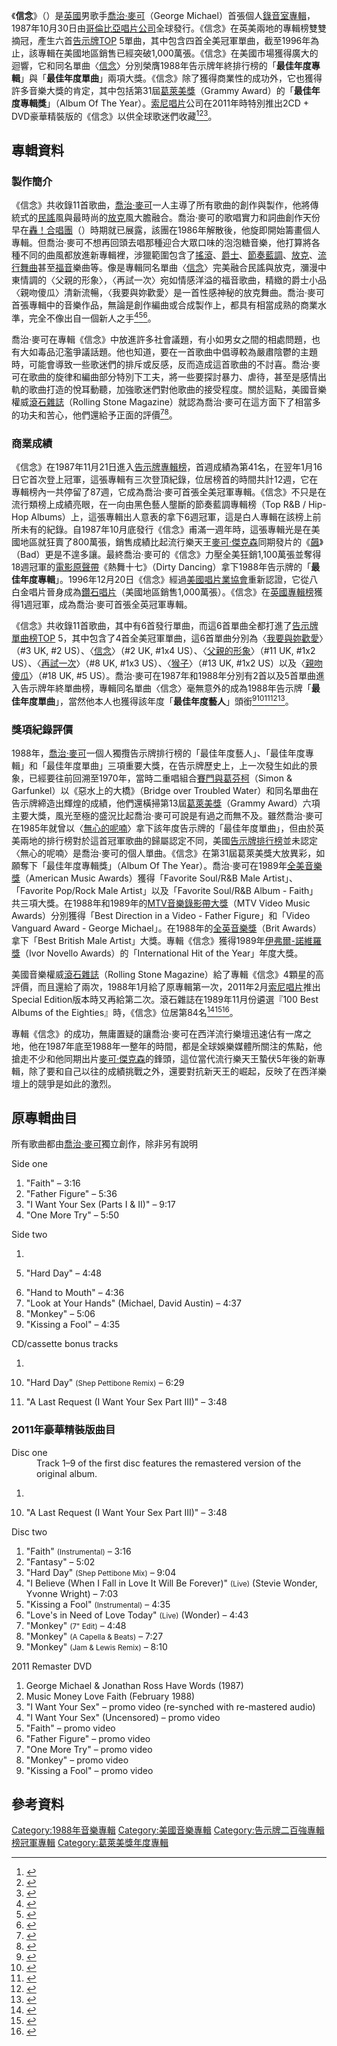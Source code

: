{{Infobox album|
 Name         = 信念<br />Faith
| Type        = [[錄音室專輯|錄音室專輯]]
| Artist      = [[喬治·麥可|喬治·麥可]]
| Cover       = 
| Released    = 1987年10月30日
| Recorded    = 1986年–1987年
| Genre       = [[搖滾樂|搖滾樂]]、[[爵士樂|爵士樂]]、[[節奏藍調|節奏藍調]]、[[放克|放克]]、[[流行舞曲|流行舞曲]]
| Length      = 58:04 (CD版本)<br>49:37 (LP版本)
| Label       = [[哥伦比亚唱片|哥倫比亞唱片公司]], [[史诗唱片|史詩唱片公司]]
| Producer    = 喬治·麥可
| Last album  =
| This album  = '''''Faith'''''<br />(1987)
| Next album  = ''[[Listen_Without_Prejudice_Vol._1|Listen Without Prejudice Vol. 1]]''<br />(1990) |
| Misc        = {{Singles
  | Name      = 信念
  | Type      = studio
  | single 1  = [[我要與妳歡愛|我要與妳歡愛 / I Want Your Sex]]
  | single 1 date  = 1987年6月1日
  | single 2  = [[信念_(喬治麥可歌曲)|信念 / Faith]]
  | single 2 date  = 1987年10月12日
  | single 3  = [[父親的形象|父親的形象 / Father Figure]]
  | single 3 date  = 1988年1月2日
  | single 4  = [[再試一次|再試一次 / One More Try]]
  | single 4 date  = 1988年4月11日
  | single 5  = [[猴子_(喬治麥可歌曲)|猴子 / Monkey]]
  | single 5 date  = 1988年7月3日
  | single 6  = [[親吻傻瓜|親吻傻瓜 / Kissing a Fool]]
  | single 6 date  = 1988年11月21日
  }}
}}
《'''信念'''》（{{lang-en|'''Faith'''}}）是[[英國|英國]]男歌手[[喬治·麥可|喬治·麥可]]（George Michael）首張個人[[錄音室專輯|錄音室專輯]]，1987年10月30日由[[哥伦比亚唱片|哥倫比亞唱片公司]]全球發行。《信念》在英美兩地的專輯榜雙雙摘冠，產生六首[[公告牌榜單|告示牌]]TOP 5單曲，其中包含四首全美冠軍單曲，截至1996年為止，該專輯在美國地區銷售已經突破1,000萬張。《信念》在美國市場獲得廣大的迴響，它和同名單曲〈[[信念_(喬治麥可歌曲)|信念]]〉分別榮膺1988年告示牌年終排行榜的「'''最佳年度專輯'''」與「'''最佳年度單曲'''」兩項大獎。《信念》除了獲得商業性的成功外，它也獲得許多音樂大獎的肯定，其中包括第31屆[[葛萊美獎|葛萊美獎]]（Grammy Award）的「'''最佳年度專輯獎'''」（Album Of The Year）。[[索尼唱片|索尼唱片]]公司在2011年時特別推出2CD + DVD豪華精裝版的《信念》以供全球歌迷們收藏<ref>{{Cite web |url=https://www.sonymusic.com.tw/main/album/%E4%BF%A1%E5%BF%B5-%E8%B1%AA%E8%8F%AF%E9%99%90%E9%87%8F%E7%89%88-2cddvd-%E5%96%AC%E6%B2%BB%E9%BA%A5%E5%8F%AF-george-michael-88697753202 |title=台灣索尼音樂官網喬治·麥可信念限量版 |accessdate=2016-07-01 |archive-date=2016-07-01 |archive-url=https://archive.is/20160701141208/https://www.sonymusic.com.tw/main/album/%E4%BF%A1%E5%BF%B5-%E8%B1%AA%E8%8F%AF%E9%99%90%E9%87%8F%E7%89%88-2cddvd-%E5%96%AC%E6%B2%BB%E9%BA%A5%E5%8F%AF-george-michael-88697753202 |dead-url=no }}</ref><ref>{{Cite web |url=https://www.grammy.com/nominees/search?artist=George+Michael+&field_nominee_work_value=&year=1988&genre=All |title=美國葛萊美獎官網喬治·麥可獲獎紀錄 |accessdate=2016-07-01 |archive-date=2016-10-11 |archive-url=https://web.archive.org/web/20161011200314/https://www.grammy.com/nominees/search?artist=George+Michael+&field_nominee_work_value=&year=1988&genre=All |dead-url=no }}</ref><ref>{{Cite web |url=https://www.riaa.com/gold-platinum/?tab_active=default-award&se=George+Michael+#search_section |title=美國RIAA官網喬治·麥可唱片銷售數字 |accessdate=2016-07-01 |archive-date=2020-09-17 |archive-url=https://web.archive.org/web/20200917145006/https://www.riaa.com/gold-platinum/?tab_active=default-award&se=George+Michael+#search_section |dead-url=no }}</ref>。

==專輯資料==
===製作簡介===
《信念》共收錄11首歌曲，[[喬治·麥可|喬治·麥可]]一人主導了所有歌曲的創作與製作，他將傳統式的[[民謠|民謠]]風與最時尚的[[放克|放克]]風大膽融合。喬治·麥可的歌唱實力和詞曲創作天份早在[[威猛樂隊|轟！合唱團]]（{{lang-en|Wham!}}）時期就已展露，該團在1986年解散後，他旋即開始籌畫個人專輯。但喬治·麥可不想再回頭去唱那種迎合大眾口味的泡泡糖音樂，他打算將各種不同的曲風都放進新專輯裡，涉獵範圍包含了[[搖滾|搖滾]]、[[爵士|爵士]]、[[節奏藍調|節奏藍調]]、[[放克|放克]]、[[流行舞曲|流行舞曲]]甚至[[福音|福音]]樂曲等。像是專輯同名單曲〈[[信念_(喬治麥可歌曲)|信念]]〉完美融合民謠與放克，瀰漫中東情調的〈父親的形象〉，〈再試一次〉宛如情感洋溢的福音歌曲，精緻的爵士小品〈親吻傻瓜〉清新流暢，〈我要與妳歡愛〉是一首性感神秘的放克舞曲。喬治·麥可首張專輯中的音樂作品，無論是創作編曲或合成製作上，都具有相當成熟的商業水準，完全不像出自一個新人之手<ref>{{Cite web |url=http://www.billboard.com/artist/302747/george-michael/biography |title=美國告示牌官網喬治·麥可個人資料 |accessdate=2016-07-01 |archive-date=2016-04-15 |archive-url=https://web.archive.org/web/20160415150513/http://www.billboard.com/artist/302747/george-michael/biography |dead-url=no }}</ref><ref>{{Cite web |url=http://www.billboard.com/articles/news/956265/george-michaels-faith-reissue-postponed |title=美國告示牌官網2010-09-17音樂報導 |accessdate=2016-07-01 |archive-date=2016-09-10 |archive-url=https://web.archive.org/web/20160910095538/http://www.billboard.com/articles/news/956265/george-michaels-faith-reissue-postponed |dead-url=no }}</ref><ref>{{Cite web |url=http://www.billboard.com/articles/columns/chart-beat/5944826/george-michaels-symphonica-opens-at-no-1-on-uk-albums-chart |title=美國告示牌官網2014-03-24音樂報導 |accessdate=2016-07-01 |archive-date=2016-04-20 |archive-url=https://web.archive.org/web/20160420005315/http://www.billboard.com/articles/columns/chart-beat/5944826/george-michaels-symphonica-opens-at-no-1-on-uk-albums-chart |dead-url=no }}</ref>。

喬治·麥可在專輯《信念》中放進許多社會議題，有小如男女之間的相處問題，也有大如毒品氾濫爭議話題。他也知道，要在一首歌曲中倡導較為嚴肅陰鬱的主題時，可能會導致一些歌迷們的排斥或反感，反而造成這首歌曲的不討喜。喬治·麥可在歌曲的旋律和編曲部分特別下工夫，將一些要探討暴力、虐待，甚至是感情出軌的歌曲打造的悅耳動聽，加強歌迷們對他歌曲的接受程度。關於這點，美國音樂權威[[滾石雜誌|滾石雜誌]]（Rolling Stone Magazine）就認為喬治·麥可在這方面下了相當多的功夫和苦心，他們還給予正面的評價<ref>{{Cite web |url=http://www.rollingstone.com/music/artists/george-michael |title=美國滾石雜誌官網喬治·麥可資料 |accessdate=2016-07-02 |archive-date=2018-03-10 |archive-url=https://web.archive.org/web/20180310134751/https://www.rollingstone.com/music/artists/george-michael |dead-url=no }}</ref><ref>{{Cite web |url=http://www.rollingstone.com/music/artists/george-michael?page=2 |title=美國滾石雜誌官網喬治·麥可介紹 |accessdate=2016-07-02 |archive-date=2018-03-10 |archive-url=https://web.archive.org/web/20180310105539/https://www.rollingstone.com/music/artists/george-michael?page=2 |dead-url=no }}</ref>。

===商業成績===
《信念》在1987年11月21日進入[[Billboard_200|告示牌專輯榜]]，首週成績為第41名，在翌年1月16日它首次登上冠軍，這張專輯有三次登頂紀錄，位居榜首的時間共計12週，它在專輯榜內一共停留了87週，它成為喬治·麥可首張全美冠軍專輯。《信念》不只是在流行類榜上成績亮眼，在一向由黑色藝人壟斷的節奏藍調專輯榜（Top R&B / Hip-Hop Albums）上，這張專輯出人意表的拿下6週冠軍，這是白人專輯在該榜上前所未有的紀錄。自1987年10月底發行《信念》甫滿一週年時，這張專輯光是在美國地區就狂賣了800萬張，銷售成績比起流行樂天王[[麥可·傑克森|麥可·傑克森]]同期發片的《[[Bad_(迈克尔·杰克逊专辑)|飆]]》（Bad）更是不遑多讓。最終喬治·麥可的《信念》力壓全美狂銷1,100萬張並奪得18週冠軍的[[電影原聲帶|電影原聲帶]]《熱舞十七》（Dirty Dancing）拿下1988年告示牌的「'''最佳年度專輯'''」。1996年12月20日《信念》經過[[RIAA|美國唱片業協會]]重新認證，它從八白金唱片晉身成為[[鑽石唱片|鑽石唱片]]（美國地區銷售1,000萬張）。《信念》在[[英國專輯排行榜|英國專輯榜]]獲得1週冠軍，成為喬治·麥可首張全英冠軍專輯。

《信念》共收錄11首歌曲，其中有6首發行單曲，而這6首單曲全都打進了[[Billboard_Hot_100|告示牌單曲榜]]TOP 5，其中包含了4首全美冠軍單曲，這6首單曲分別為〈[[我要與妳歡愛|我要與妳歡愛]]〉（#3 UK, #2 US）、〈[[信念_(喬治麥可歌曲)|信念]]〉（#2 UK, #1x4 US）、〈[[父親的形象|父親的形象]]〉（#11 UK, #1x2 US）、〈[[再試一次|再試一次]]〉（#8 UK, #1x3 US）、〈[[猴子_(喬治麥可歌曲)|猴子]]〉（#13 UK, #1x2 US）以及〈[[親吻傻瓜|親吻傻瓜]]〉（#18 UK, #5 US）。喬治·麥可在1987年和1988年分別有2首以及5首單曲進入告示牌年終單曲榜，專輯同名單曲〈信念〉毫無意外的成為1988年告示牌「'''最佳年度單曲'''」，當然他本人也獲得該年度「'''最佳年度藝人'''」頭銜<ref>{{Cite web |url=http://www.billboard.com/artist/302747/george-michael/chart?f=305 |title=美國告示牌官網喬治·麥可唱片成績 |accessdate=2016-07-01 |archive-date=2019-05-16 |archive-url=https://web.archive.org/web/20190516055349/https://www.billboard.com/artist/302747/george-michael/chart?f=305 |dead-url=no }}</ref><ref>{{Cite web |url=http://www.billboard.com/charts/billboard-200/1987-11-21 |title=1987-11-21告示牌專輯榜 |accessdate=2016-07-01 |archive-date=2020-09-19 |archive-url=https://web.archive.org/web/20200919214718/https://www.billboard.com/charts/billboard-200/1987-11-21 |dead-url=no }}</ref><ref>{{Cite web |url=http://www.billboard.com/charts/billboard-200/1988-01-16 |title=1988-01-16告示牌專輯榜 |accessdate=2016-07-01 |archive-date=2020-09-20 |archive-url=https://web.archive.org/web/20200920060632/https://www.billboard.com/charts/billboard-200/1988-01-16 |dead-url=no }}</ref><ref>{{Cite web |url=http://www.billboard.com/charts/r-b-hip-hop-albums/1988-05-21 |title=1988-05-21告示牌節奏藍調專輯榜 |accessdate=2016-07-01 |archive-date=2020-09-19 |archive-url=https://web.archive.org/web/20200919203034/https://www.billboard.com/charts/r-b-hip-hop-albums/1988-05-21 |dead-url=no }}</ref><ref>{{Cite web |url=http://www.officialcharts.com/artist/3/george-michael/ |title=英國排行榜官網喬治·麥可唱片成績 |accessdate=2016-07-01 |archive-date=2016-08-03 |archive-url=https://web.archive.org/web/20160803081146/http://www.officialcharts.com/artist/3/george-michael/ |dead-url=no }}</ref>。

===獎項紀錄評價===
1988年，[[喬治·麥可|喬治·麥可]]一個人獨攬告示牌排行榜的「最佳年度藝人」、「最佳年度專輯」和「最佳年度單曲」三項重要大獎，在告示牌歷史上，上一次發生如此的景象，已經要往前回溯至1970年，當時二重唱組合[[賽門與葛芬柯|賽門與葛芬柯]]（Simon & Garfunkel）以《惡水上的大橋》（Bridge over Troubled Water）和同名單曲在告示牌締造出輝煌的成績，他們還橫掃第13屆[[葛萊美獎|葛萊美獎]]（Grammy Award）六項主要大獎，風光至極的盛況比起喬治·麥可可說是有過之而無不及。雖然喬治·麥可在1985年就曾以〈[[Careless_Whisper|無心的呢喃]]〉拿下該年度告示牌的「最佳年度單曲」，但由於英美兩地的排行榜對於這首冠軍歌曲的歸屬認定不同，美國[[公告牌榜單|告示牌排行榜]]並未認定〈無心的呢喃〉是喬治·麥可的個人單曲。《信念》在第31屆葛萊美獎大放異彩，如願奪下「最佳年度專輯獎」（Album Of The Year）。喬治·麥可在1989年[[全美音樂獎|全美音樂獎]]（American Music Awards）獲得「Favorite Soul/R&B Male Artist」、「Favorite Pop/Rock Male Artist」以及「Favorite Soul/R&B Album - Faith」共三項大獎。在1988年和1989年的[[MTV音樂錄影帶大獎|MTV音樂錄影帶大獎]]（MTV Video Music Awards）分別獲得「Best Direction in a Video - Father Figure」和「Video Vanguard Award - George Michael」。在1988年的[[全英音樂獎|全英音樂獎]]（Brit Awards）拿下「Best British Male Artist」大獎。專輯《信念》獲得1989年[[艾弗·诺韦洛奖|伊弗爾-諾維羅獎]]（Ivor Novello Awards）的「International Hit of the Year」年度大獎。

美國音樂權威[[滾石雜誌|滾石雜誌]]（Rolling Stone Magazine）給了專輯《信念》4顆星的高評價，而且還給了兩次，1988年1月給了原專輯第一次，2011年2月[[索尼唱片|索尼唱片]]推出Special Edition版本時又再給第二次。滾石雜誌在1989年11月份遴選『100 Best Albums of the Eighties』時，《信念》位居第84名<ref>{{Cite web |url=http://www.rollingstone.com/music/albumreviews/faith-19880114 |title=美國滾石雜誌官網1988-01-14音樂報導 |accessdate=2016-07-02 |archive-date=2011-04-26 |archive-url=https://web.archive.org/web/20110426171523/http://www.rollingstone.com/music/albumreviews/faith-19880114 |dead-url=no }}</ref><ref>{{Cite web |url=http://www.rollingstone.com/music/albumreviews/faith-special-edition-20110201 |title=美國滾石雜誌官網2011-02-01音樂報導 |accessdate=2016-07-01 |archive-date=2016-08-18 |archive-url=https://web.archive.org/web/20160818054723/http://www.rollingstone.com/music/albumreviews/faith-special-edition-20110201 |dead-url=no }}</ref><ref>{{Cite web |url=http://www.rollingstone.com/music/lists/100-best-albums-of-the-eighties-20110418/george-michael-faith-20110330 |title=美國滾石雜誌官網1989-11-16主題報導 |accessdate=2016-07-02 |archive-date=2017-11-08 |archive-url=https://web.archive.org/web/20171108051007/http://www.rollingstone.com/music/lists/100-best-albums-of-the-eighties-20110418/george-michael-faith-20110330 |dead-url=no }}</ref>。

專輯《信念》的成功，無庸置疑的讓喬治·麥可在西洋流行樂壇迅速佔有一席之地，他在1987年底至1988年一整年的時間，都是全球娛樂媒體所關注的焦點，他搶走不少和他同期出片[[麥可·傑克森|麥可·傑克森]]的鋒頭，這位當代流行樂天王蟄伏5年後的新專輯，除了要和自己以往的成績挑戰之外，還要對抗新天王的崛起，反映了在西洋樂壇上的競爭是如此的激烈。

==原專輯曲目==
所有歌曲都由[[喬治·麥可|喬治·麥可]]獨立創作，除非另有說明

;Side one
#"Faith" – 3:16
#"Father Figure" – 5:36
#"I Want Your Sex (Parts I & II)" – 9:17
#"One More Try" – 5:50
;Side two
#<li value=5>"Hard Day" – 4:48
#"Hand to Mouth" – 4:36
#"Look at Your Hands" (Michael, David Austin) – 4:37
#"Monkey" – 5:06
#"Kissing a Fool" – 4:35
;CD/cassette bonus tracks
#<li value=10>"Hard Day" <small>(Shep Pettibone Remix)</small> – 6:29
#"A Last Request (I Want Your Sex Part III)" – 3:48

===2011年豪華精裝版曲目===
;Disc one
:Track 1–9 of the first disc features the remastered version of the original album.
#<li value=10>"A Last Request (I Want Your Sex Part III)" – 3:48

;Disc two
#"Faith" <small>(Instrumental)</small> – 3:16
#"Fantasy" – 5:02
#"Hard Day" <small>(Shep Pettibone Mix)</small> – 9:04
#"I Believe (When I Fall in Love It Will Be Forever)" <small>(Live)</small> (Stevie Wonder, Yvonne Wright) – 7:03
#"Kissing a Fool" <small>(Instrumental)</small> – 4:35
#"Love's in Need of Love Today" <small>(Live)</small> (Wonder) – 4:43
#"Monkey" <small>(7" Edit)</small> – 4:48
#"Monkey" <small>(A Capella & Beats)</small> – 7:27
#"Monkey" <small>(Jam & Lewis Remix)</small> – 8:10

;2011 Remaster DVD
# George Michael & Jonathan Ross Have Words (1987)
# Music Money Love Faith (February 1988)
# "I Want Your Sex" – promo video (re-synched with re-mastered audio)
# "I Want Your Sex" (Uncensored) – promo video
# "Faith" – promo video
# "Father Figure" – promo video
# "One More Try" – promo video
# "Monkey" – promo video
# "Kissing a Fool" – promo video

{{格莱美奖年度专辑}}

==參考資料==
{{reflist|3}}
[[Category:1988年音樂專輯|Category:1988年音樂專輯]]
[[Category:美國音樂專輯|Category:美國音樂專輯]]
[[Category:告示牌二百強專輯榜冠軍專輯|Category:告示牌二百強專輯榜冠軍專輯]]
[[Category:葛萊美獎年度專輯|Category:葛萊美獎年度專輯]]